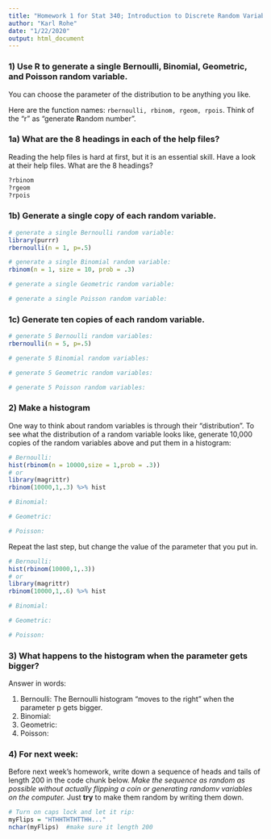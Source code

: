 ```yaml
---
title: "Homework 1 for Stat 340; Introduction to Discrete Random Variables"
author: "Karl Rohe"
date: "1/22/2020"
output: html_document
---
```


### 1) Use R to generate a single Bernoulli, Binomial, Geometric, and Poisson random variable.

 You can choose the parameter of the distribution to be anything you like.  

Here are the function names: `rbernoulli, rbinom, rgeom, rpois`. Think of the "r" as "generate **R**andom number".

### 1a) What are the 8 headings in each of the help files? 

Reading the help files is hard at first, but it is an essential skill.  Have a look at their help files.  What are the 8 headings?
```r
?rbinom
?rgeom
?rpois
```



### 1b) Generate a single copy of each random variable.

```r

# generate a single Bernoulli random variable:
library(purrr)
rbernoulli(n = 1, p=.5) 

# generate a single Binomial random variable:
rbinom(n = 1, size = 10, prob = .3)

# generate a single Geometric random variable:

# generate a single Poisson random variable:
```


### 1c) Generate ten copies of each random variable.

```r
# generate 5 Bernoulli random variables:
rbernoulli(n = 5, p=.5) 

# generate 5 Binomial random variables:

# generate 5 Geometric random variables:

# generate 5 Poisson random variables:

```


### 2) Make a histogram

One way to think about random variables is through their "distribution".  To see what the distribution of a random variable looks like, generate 10,000 copies of the random variables above and put them in a histogram:

```r
# Bernoulli:
hist(rbinom(n = 10000,size = 1,prob = .3))
# or 
library(magrittr)
rbinom(10000,1,.3) %>% hist

# Binomial:

# Geometric:

# Poisson:

```

Repeat the last step, but change the value of the parameter that you put in.  


```r
# Bernoulli:
hist(rbinom(10000,1,.3))
# or 
library(magrittr)
rbinom(10000,1,.6) %>% hist

# Binomial:

# Geometric:

# Poisson:

```


### 3)  What happens to the histogram when the parameter gets bigger?  

Answer in words:

1) Bernoulli: The Bernoulli histogram "moves to the right" when the parameter p gets bigger.
2) Binomial:
3) Geometric:
4) Poisson:



### 4) For next week:

Before next week's homework, write down a sequence of heads and tails of length 200 in the code chunk below.  *Make the sequence as random as possible without actually flipping a coin or generating randomv variables on the computer.* Just **try** to make them random by writing them down.
```r
# Turn on caps lock and let it rip:
myFlips = "HTHHTHTHTTHH..."
nchar(myFlips)  #make sure it length 200
```
